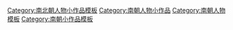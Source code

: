 [[Category:南北朝人物小作品模板|Category:南北朝人物小作品模板]]
[[Category:南朝人物小作品|Category:南朝人物小作品]]
[[Category:南朝人物模板|Category:南朝人物模板]]
[[Category:南朝小作品模板|Category:南朝小作品模板]]